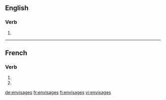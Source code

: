 {{also|envisagés}}
==English==

===Verb===
{{head|en|verb form}}

# {{en-third-person singular of|envisage}}

----

==French==

===Verb===
{{fr-verb-form}}

# {{inflection of|envisager||2|s|pres|indc|lang=fr}}
# {{inflection of|envisager||2|s|pres|subj|lang=fr}}

[[de:envisages]]
[[fr:envisages]]
[[fi:envisages]]
[[vi:envisages]]